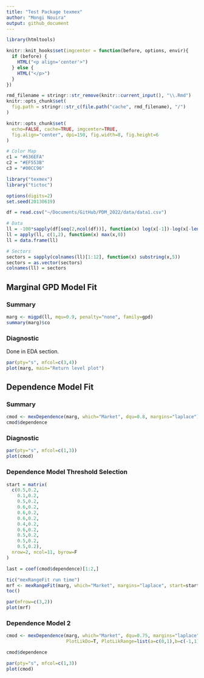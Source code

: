 ```yaml
---
title: "Test Package texmex"
author: "Mongi Nouira"
output: github_document
---
```


```r
library(htmltools)

knitr::knit_hooks$set(imgcenter = function(before, options, envir){
  if (before) {
    HTML("<p align='center'>")
  } else {
    HTML("</p>")
  }
})

rmd_filename = stringr::str_remove(knitr::current_input(), "\\.Rmd")
knitr::opts_chunk$set(
  fig.path = stringr::str_c(file.path("cache", rmd_filename), "/")
)

knitr::opts_chunk$set(
  echo=FALSE, cache=TRUE, imgcenter=TRUE,
  fig.align="center", dpi=150, fig.width=8, fig.height=6
)

# Color Map
c1 = "#636EFA"
c2 = "#EF553B"
c3 = "#00CC96"

library("texmex")
library("tictoc")

options(digits=2)
set.seed(20130619)
```


```r
df = read.csv("~/Documents/GitHub/PDM_2022/data/data1.csv")

# Data
ll = -100*sapply(df[seq(2,ncol(df))], function(x) log(x[-1])-log(x[-length(df$Date)]))
ll = apply(ll, c(1,2), function(x) max(x,0))
ll = data.frame(ll)

# Sectors
sectors = sapply(colnames(ll)[1:12], function(x) substring(x,5))
sectors = as.vector(sectors)
colnames(ll) = sectors
```

## Marginal GPD Model Fit
### Summary

```r
marg <- migpd(ll, mqu=0.9, penalty="none", family=gpd)
summary(marg)$co
```

### Diagnostic
Done in EDA section.

```r
par(pty="s", mfcol=c(3,4))
plot(marg, main="Return level plot")
```

## Dependence Model Fit
### Summary

```r
cmod <- mexDependence(marg, which="Market", dqu=0.8, margins="laplace")
cmod$dependence
```

### Diagnostic

```r
par(pty="s", mfcol=c(1,3))
plot(cmod)
```

### Dependence Model Threshold Selection

```r
start = matrix(
  c(0.5,0.2, 
    0.1,0.2, 
    0.5,0.2,
    0.6,0.2,
    0.6,0.2,
    0.6,0.2,
    0.4,0.2,
    0.6,0.2,
    0.5,0.2,
    0.5,0.2,
    0.5,0.2), 
  nrow=2, ncol=11, byrow=F
)

last = coef(cmod$dependence)[1:2,]
```


```r
tic("mexRangeFit run time")
mrf <- mexRangeFit(marg, which="Market", margins="laplace", start=start, trace=11)
toc()
```


```r
par(mfrow=c(3,2))
plot(mrf)
```

### Dependence Model 2

```r
cmod <- mexDependence(marg, which="Market", dqu=0.75, margins="laplace", start=start,
                      PlotLikDo=T, PlotLikRange=list(a=c(0,1),b=c(-1,1)))
```


```r
cmod$dependence
```


```r
par(pty="s", mfcol=c(1,3))
plot(cmod)
```



